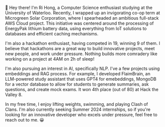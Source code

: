 👋 Hey there! I'm Ri Hong, a Computer Science enthusiast studying at the University of Waterloo. Recently, I wrapped up an invigorating co-op term at Microgreen Solar Corporation, where I spearheaded an ambitious full-stack AWS Cloud project. This initiative was centered around the processing of EnergyPak lithium battery data, using everything from IoT solutions to databases and efficient caching mechanisms.

I'm also a hackathon enthusiast, having competed in 19, winning 9 of them. I believe that hackathons are a great way to build innovative projects, meet new people, and work under pressure. Nothing builds more comradery like working on a project at 4AM on 2h of sleep! 

I'm also pursuing an interest in AI, specifically NLP. I've a few projects using embeddings and RAG process. For example, I developed FlaimBrain, an LLM-powered study assistant that uses GPT4 for emebeddings, MongoDB for a vector database to allow for students to generate summaries, ask questions, and create mock exams. It won 4th place (out of 80) at Hack the Valley 8.

In my free time, I enjoy lifting weights, swimming, and playing Clash of Clans. I'm also currently seeking Summer 2024 internships, so if you're looking for an innovative developer who excels under pressure, feel free to reach out to me. 😀
